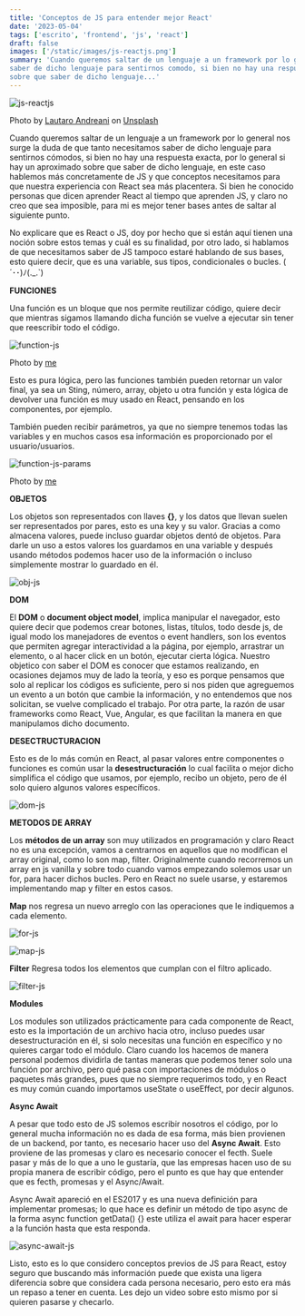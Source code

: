 ```yaml
---
title: 'Conceptos de JS para entender mejor React'
date: '2023-05-04'
tags: ['escrito', 'frontend', 'js', 'react']
draft: false
images: ['/static/images/js-reactjs.png']
summary: 'Cuando queremos saltar de un lenguaje a un framework por lo general nos surge la duda de que tanto necetiamos
saber de dicho lenguaje para sentirnos comodo, si bien no hay una respuesta exacta, por lo general si hay un apoximado 
sobre que saber de dicho lenguaje...'
---
```


![js-reactjs](/static/images/js-reactjs.png)

Photo by <a href="https://unsplash.com/es/@lautaroandreani?utm_source=unsplash&utm_medium=referral&utm_content=creditCopyText">Lautaro Andreani</a> on <a href="https://unsplash.com/?utm_source=unsplash&utm_medium=referral&utm_content=creditCopyText">Unsplash</a>

Cuando queremos saltar de un lenguaje a un framework por lo general nos surge la duda de que tanto necesitamos
saber de dicho lenguaje para sentirnos cómodos, si bien no hay una respuesta exacta, por lo general si hay un aproximado
sobre que saber de dicho lenguaje, en este caso hablemos más concretamente de JS y que conceptos necesitamos para que nuestra
experiencia con React sea más placentera. Si bien he conocido personas que dicen aprender React al tiempo que aprenden JS,
y claro no creo que sea imposible, para mi es mejor tener bases antes de saltar al siguiente punto.

No explicare que es React o JS, doy por hecho que si están aquí tienen una noción sobre estos temas y cuál es su finalidad,
por otro lado, si hablamos de que necesitamos saber de JS tampoco estaré hablando de sus bases, esto quiere decir,
que es una variable, sus tipos, condicionales o bucles. ( ´･･)ﾉ(.\_.`)

**FUNCIONES**

Una función es un bloque que nos permite reutilizar código, quiere decir que mientras sigamos llamando dicha función
se vuelve a ejecutar sin tener que reescribir todo el código.

![function-js](/static/images/function-js.png)

Photo by [me](https://my-blog-crisjgc.vercel.app)

Esto es pura lógica, pero las funciones también pueden retornar un valor final, ya sea un Sting, número, array, objeto
u otra función y esta lógica de devolver una función es muy usado en React, pensando en los componentes, por ejemplo.

También pueden recibir parámetros, ya que no siempre tenemos todas las variables y en muchos casos esa información
es proporcionado por el usuario/usuarios.

![function-js-params](/static/images/function-js-params.png)

Photo by [me](https://my-blog-crisjgc.vercel.app)

**OBJETOS**

Los objetos son representados con llaves **{}**, y los datos que llevan suelen ser representados por pares,
esto es una key y su valor. Gracias a como almacena valores, puede incluso guardar objetos dentó de objetos.
Para darle un uso a estos valores los guardamos en una variable y después usando métodos podemos hacer
uso de la información o incluso simplemente mostrar lo guardado en él.

![obj-js](/static/images/obj-js.png)

**DOM**

El **DOM** o **document object model**, implica manipular el navegador, esto quiere decir que podemos crear botones,
listas, títulos, todo desde js, de igual modo los manejadores de eventos o event handlers, son los eventos que
permiten agregar interactividad a la página, por ejemplo, arrastrar un elemento, o al hacer click en un botón,
ejecutar cierta lógica. Nuestro objetico con saber el DOM es conocer que estamos realizando, en ocasiones dejamos
muy de lado la teoría, y eso es porque pensamos que solo al replicar los códigos es suficiente, pero si nos piden
que agreguemos un evento a un botón que cambie la información, y no entendemos que nos solicitan, se vuelve
complicado el trabajo.
Por otra parte, la razón de usar frameworks como React, Vue, Angular, es que facilitan
la manera en que manipulamos dicho documento.

**DESECTRUCTURACION**

Esto es de lo más común en React, al pasar valores entre componentes o funciones es común usar la **desestructuración**
lo cual facilita o mejor dicho simplifica el código que usamos, por ejemplo, recibo un objeto, pero de
él solo quiero algunos valores específicos.

![dom-js](/static/images/dom-js.png)

**METODOS DE ARRAY**

Los **métodos de un array** son muy utilizados en programación y claro React no es una excepción, vamos a centrarnos en
aquellos que no modifican el array original, como lo son map, filter.
Originalmente cuando recorremos un array en js vanilla y sobre todo cuando vamos empezando solemos usar un for,
para hacer dichos bucles. Pero en React no suele usarse, y estaremos implementando map y filter en estos casos.

**Map** nos regresa un nuevo arreglo con las operaciones que le indiquemos a cada elemento.

![for-js](/static/images/for-js.png)

![map-js](/static/images/map-js.png)

**Filter** Regresa todos los elementos que cumplan con el filtro aplicado.

![filter-js](/static/images/filter-js.png)

**Modules**

Los modules son utilizados prácticamente para cada componente de React, esto es la importación de un archivo hacia otro,
incluso puedes usar desestructuración en él, si solo necesitas una función en específico y no quieres cargar todo el módulo.
Claro cuando los hacemos de manera personal podemos dividirla de tantas maneras que podemos tener solo una función por archivo,
pero qué pasa con importaciones de módulos o paquetes más grandes, pues que no siempre requerimos todo, y en React es muy común
cuando importamos useState o useEffect, por decir algunos.

**Async Await**

A pesar que todo esto de JS solemos escribir nosotros el código, por lo general mucha información no es dada de esa forma,
más bien provienen de un backend, por tanto, es necesario hacer uso del **Async Await**. Esto proviene de las promesas y claro
es necesario conocer el fecth. Suele pasar y más de lo que a uno le gustaría, que las empresas hacen uso de su propia manera
de escribir código, pero el punto es que hay que entender que es fecth, promesas y el Async/Await.

Async Await apareció en el ES2017 y es una nueva definición para implementar promesas; lo que hace es definir un método de
tipo async de la forma async function getData() {} este utiliza el await para hacer esperar a la función hasta que esta responda.

![async-await-js](/static/images/async-await-js.png)

Listo, esto es lo que considero conceptos previos de JS para React, estoy seguro que buscando más información puede que exista
una ligera diferencia sobre que considera cada persona necesario, pero esto era más un repaso a tener en cuenta.
Les dejo un video sobre esto mismo por si quieren pasarse y checarlo.
